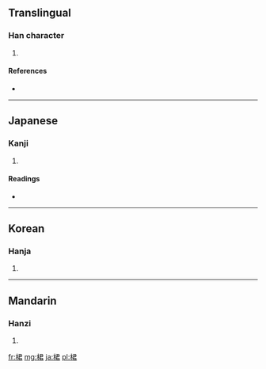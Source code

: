 ==Translingual==

===Han character===
{{Han char|rn=75|rad=木|as=07|sn=11|four=4796<sub>7</sub>|canj=木尸大口 (DSKR)}}

# {{defn|Han|sort=木07}}

====References====
* {{Han ref|kx=0527.210|dkj=14821|dj=0916.140|hdz=21221.050|uh=687E|ud=26750|bh=D5C9|bd=54729}}

----

==Japanese==

===Kanji===
{{ja-kanji|grade=|rs=木07}}

# {{defn|Japanese|sort=木07}}

====Readings====
* {{ja-readings|on=[[くん]] (kun)|kun=}}

----

==Korean==

===Hanja===
{{ko-hanja|hangeul=군|eumhun=|rv=gun|mr=kun|y=kwun}}

# {{defn|Korean|sort=木07}}

----

==Mandarin==

===Hanzi===
{{cmn-hanzi|pin=[[jūn]] ([[jun1]])|wg=chün<sup>1</sup>}}

# {{defn|Mandarin|sort=木07}}

[[fr:桾]]
[[mg:桾]]
[[ja:桾]]
[[pl:桾]]